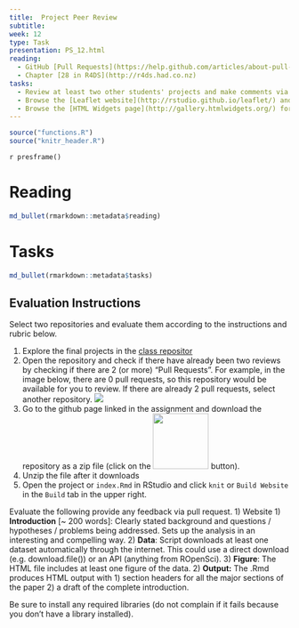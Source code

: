 ```yaml
---
title:  Project Peer Review
subtitle:  
week: 12
type: Task
presentation: PS_12.html
reading:
  - GitHub [Pull Requests](https://help.github.com/articles/about-pull-requests/)
  - Chapter [28 in R4DS](http://r4ds.had.co.nz)
tasks:
  - Review at least two other students' projects and make comments via a _pull request_ in GitHub before next class next week. 
  - Browse the [Leaflet website](http://rstudio.github.io/leaflet/) and take notes in your readme.md about potential uses in your project. What data could you use?  How would you display it?
  - Browse the [HTML Widgets page](http://gallery.htmlwidgets.org/) for many more examples. Take notes in your readme.md about potential uses in your project.
---
```


```r
source("functions.R")
source("knitr_header.R")
```

`r presframe()`

# Reading

```r
md_bullet(rmarkdown::metadata$reading)
```
# Tasks

```r
md_bullet(rmarkdown::metadata$tasks)
```

## Evaluation Instructions

Select two repositories and evaluate them according to the instructions and rubric below.  

1) Explore the final projects in the [class repositor](https://github.com/AdamWilsonLabEDU)
2) Open the repository and check if there have already been two reviews by checking if there are 2 (or more) "Pull Requests".  For example, in the image below, there are 0 pull requests, so this repository would be available for you to review.  If there are already 2 pull requests, select another repository. ![](assets/pull_reqeust.png)
2) Go to the github page linked in the assignment and download the repository as a zip file (click on the <img src='assets/download.png' width=100> button).
3) Unzip the file after it downloads
4) Open the project or `index.Rmd` in RStudio and click `knit` or  `Build Website` in the `Build` tab in the upper right.

Evaluate the following provide any feedback via pull request.
1) Website
  1) **Introduction**  [~ 200 words]: Clearly stated background and questions / hypotheses / problems being addressed. Sets up the analysis in an interesting and compelling way.
  2) **Data**: Script downloads at least one dataset automatically through the internet.  This could use a direct download (e.g. download.file()) or an API (anything from ROpenSci).
  3) **Figure**: The HTML file includes at least one figure of the data.
2) **Output:** The .Rmd produces HTML output with
  1) section headers for all the major sections of the paper
  2) a draft of the complete introduction.  

Be sure to install any required libraries (do not complain if it fails because you don't have a library installed).
